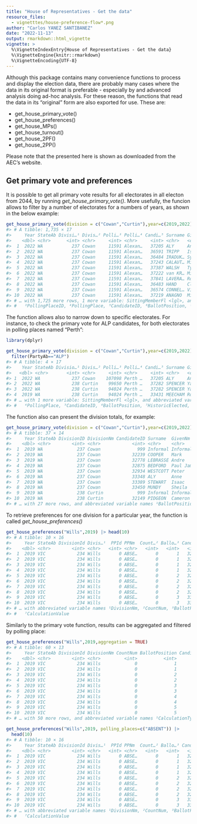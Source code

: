 ```yaml
---
title: "House of Representatives - Get the data"
resource_files:
  - vignetttes/house-preference-flow*.png
author: "Carlos YANEZ SANTIBANEZ"
date: "2022-11-13"
output: rmarkdown::html_vignette
vignette: >
  %\VignetteIndexEntry{House of Representatives - Get the data}
  %\VignetteEngine{knitr::rmarkdown}
  %\VignetteEncoding{UTF-8}
---
```





Although this package contains many convenience functions to process and display the election data, there are probably many cases where the data in its original format is preferable - especially by and advanced analysis doing ad-hoc analysis. For these reason, the functions that read the data in its "original" form are also exported for use. These are:

- get_house_primary_vote()
- get_house_preferences()
- get_house_MPs()
- get_house_turnout()
- get_house_2PF()
- get_house_2PP()

Please note that the presented here is shown as downloaded from the AEC's website.

## Get primary vote and preferences

It is possible to get all primary vote results for all electorates in all electon from 2044, by running *get_house_primary_vote()*. More usefully, the funcion allows to filter by a number of electorates for a numbers of years, as shown in the below example:


```r
get_house_primary_vote(division = c("Cowan","Curtin"),year=c(2019,2022))
#> # A tibble: 1,735 × 17
#>     Year StateAb Divisi…¹ Divis…² Polli…³ Polli…⁴ Candi…⁵ Surname GivenNm Ballo…⁶ Elected Histo…⁷ PartyAb PartyNm Ordin…⁸ Swing
#>    <dbl> <chr>      <int> <chr>     <int> <chr>     <int> <chr>   <chr>     <int> <lgl>   <lgl>   <chr>   <chr>     <int> <dbl>
#>  1  2022 WA           237 Cowan     11591 Alexan…   37205 ALY     Anne          1 TRUE    TRUE    ALP     Austra…     688  9.18
#>  2  2022 WA           237 Cowan     11591 Alexan…   36591 TRIPP   Isabel…       2 FALSE   FALSE   GRN     The Gr…     124 -1.47
#>  3  2022 WA           237 Cowan     11591 Alexan…   36484 IRADUK… Sylvia        3 FALSE   FALSE   AUC     Austra…      28  0.05
#>  4  2022 WA           237 Cowan     11591 Alexan…   37243 CALAUT… Michael       4 FALSE   FALSE   CYA     Austra…      27  1.96
#>  5  2022 WA           237 Cowan     11591 Alexan…   37387 WALSH   Tyler         5 FALSE   FALSE   ON      Paulin…      38 -3.35
#>  6  2022 WA           237 Cowan     11591 Alexan…   37222 van KR… Micah         6 FALSE   FALSE   LDP     Libera…      11  0.8 
#>  7  2022 WA           237 Cowan     11591 Alexan…   37841 LAVERA… Roland        7 FALSE   FALSE   WAP     WESTER…      26  1.89
#>  8  2022 WA           237 Cowan     11591 Alexan…   36483 HAND    Claire…       8 FALSE   FALSE   UAPP    United…      34 -0.24
#>  9  2022 WA           237 Cowan     11591 Alexan…   36574 CONNEL… Vince         9 FALSE   TRUE    LP      Liberal     369 -9.96
#> 10  2022 WA           237 Cowan     11591 Alexan…   37219 ANAGNO  Michael      10 FALSE   FALSE   AJP     Animal…      33  2.39
#> # … with 1,725 more rows, 1 more variable: SittingMemberFl <lgl>, and abbreviated variable names ¹​DivisionID, ²​DivisionNm,
#> #   ³​PollingPlaceID, ⁴​PollingPlace, ⁵​CandidateID, ⁶​BallotPosition, ⁷​HistoricElected, ⁸​OrdinaryVotes
```

The function allows also to narrow down to specific electorates. For instance, to check the primary vote for ALP candidates, for both electorates in polling places named "Perth":



```r
library(dplyr)

get_house_primary_vote(division = c("Cowan","Curtin"),year=c(2019,2022),polling_places = "Perth") |>
  filter(PartyAb=="ALP")
#> # A tibble: 4 × 17
#>    Year StateAb Divisio…¹ Divis…² Polli…³ Polli…⁴ Candi…⁵ Surname GivenNm Ballo…⁶ Elected Histo…⁷ PartyAb PartyNm Ordin…⁸ Swing
#>   <dbl> <chr>       <int> <chr>     <int> <chr>     <int> <chr>   <chr>     <int> <lgl>   <lgl>   <chr>   <chr>     <int> <dbl>
#> 1  2022 WA            237 Cowan    107098 Perth …   37205 ALY     Anne          1 TRUE    TRUE    ALP     Austra…      97 15.0 
#> 2  2022 WA            238 Curtin    99650 Perth …   37282 SPENCER Yannick       7 FALSE   FALSE   ALP     Austra…      50 -0.88
#> 3  2022 WA            238 Curtin    94024 Perth …   37282 SPENCER Yannick       7 FALSE   FALSE   ALP     Austra…     168 -2.5 
#> 4  2019 WA            238 Curtin    94024 Perth …   33431 MEECHAM Rob           7 FALSE   FALSE   ALP     Austra…     316  0.43
#> # … with 1 more variable: SittingMemberFl <lgl>, and abbreviated variable names ¹​DivisionID, ²​DivisionNm, ³​PollingPlaceID,
#> #   ⁴​PollingPlace, ⁵​CandidateID, ⁶​BallotPosition, ⁷​HistoricElected, ⁸​OrdinaryVotes
```

The function also can present the division totals, for example:


```r
get_house_primary_vote(division = c("Cowan","Curtin"),year=c(2019,2022), aggregation = TRUE)
#> # A tibble: 37 × 14
#>     Year StateAb DivisionID DivisionNm CandidateID Surname  GivenNm    Ballot…¹ Elected Histo…² PartyAb PartyNm Sitti…³ Ordin…⁴
#>    <dbl> <chr>        <int> <chr>            <int> <chr>    <chr>         <int> <lgl>   <lgl>   <chr>   <chr>   <lgl>     <int>
#>  1  2019 WA             237 Cowan              999 Informal Informal        999 FALSE   FALSE   Inform… Inform… FALSE      4090
#>  2  2019 WA             237 Cowan            32239 COOPER   Mark              1 FALSE   FALSE   GRN     The Gr… FALSE      6493
#>  3  2019 WA             237 Cowan            32778 LEBRASSE Andre             4 FALSE   FALSE   AUC     Austra… FALSE      1514
#>  4  2019 WA             237 Cowan            32875 BEDFORD  Paul James        6 FALSE   FALSE   ASP     Shoote… FALSE      1101
#>  5  2019 WA             237 Cowan            32934 WESTCOTT Peter             3 FALSE   FALSE   UAPP    United… FALSE      1582
#>  6  2019 WA             237 Cowan            33348 ALY      Anne              2 TRUE    TRUE    ALP     Austra… FALSE     26330
#>  7  2019 WA             237 Cowan            33389 STEWART  Isaac             7 FALSE   FALSE   LP      Liberal FALSE     26721
#>  8  2019 WA             237 Cowan            33450 MUNDY    Sheila            5 FALSE   FALSE   ON      Paulin… FALSE      3641
#>  9  2019 WA             238 Curtin             999 Informal Informal        999 FALSE   FALSE   Inform… Inform… FALSE      2364
#> 10  2019 WA             238 Curtin           32149 PIDGEON  Cameron           2 FALSE   FALSE   GRN     The Gr… FALSE     10905
#> # … with 27 more rows, and abbreviated variable names ¹​BallotPosition, ²​HistoricElected, ³​SittingMemberFl, ⁴​OrdinaryVotes
```

To retrieve preferences for one division for a particular year, the function is called *get_house_preferences()*


```r
get_house_preferences("Wills",2019) |> head(10)
#> # A tibble: 10 × 16
#>     Year StateAb DivisionId Divis…¹  PPId PPNm  Count…² Ballo…³ Candi…⁴ Surname GivenNm PartyAb PartyNm Sitti…⁵ Calcu…⁶ Calcu…⁷
#>    <dbl> <chr>        <int> <chr>   <int> <chr>   <int>   <int>   <int> <chr>   <chr>   <chr>   <chr>   <chr>   <chr>     <dbl>
#>  1  2019 VIC            234 Wills       0 ABSE…       0       1   32688 MILES   Christ… AJP     Animal… N       Prefer…  254   
#>  2  2019 VIC            234 Wills       0 ABSE…       0       1   32688 MILES   Christ… AJP     Animal… N       Prefer…    4.65
#>  3  2019 VIC            234 Wills       0 ABSE…       0       1   32688 MILES   Christ… AJP     Animal… N       Transf…    0   
#>  4  2019 VIC            234 Wills       0 ABSE…       0       1   32688 MILES   Christ… AJP     Animal… N       Transf…    0   
#>  5  2019 VIC            234 Wills       0 ABSE…       0       2   32398 BOLTON  Susann… VNS     Victor… N       Prefer…  238   
#>  6  2019 VIC            234 Wills       0 ABSE…       0       2   32398 BOLTON  Susann… VNS     Victor… N       Prefer…    4.35
#>  7  2019 VIC            234 Wills       0 ABSE…       0       2   32398 BOLTON  Susann… VNS     Victor… N       Transf…    0   
#>  8  2019 VIC            234 Wills       0 ABSE…       0       2   32398 BOLTON  Susann… VNS     Victor… N       Transf…    0   
#>  9  2019 VIC            234 Wills       0 ABSE…       0       3   33251 KILLIN  Peter … LP      Libera… N       Prefer…  862   
#> 10  2019 VIC            234 Wills       0 ABSE…       0       3   33251 KILLIN  Peter … LP      Libera… N       Prefer…   15.8 
#> # … with abbreviated variable names ¹​DivisionNm, ²​CountNum, ³​BallotPosition, ⁴​CandidateId, ⁵​SittingMemberFl, ⁶​CalculationType,
#> #   ⁷​CalculationValue
```


Similarly to the primary vote function, results can be aggregated and filtered by polling place:


```r
get_house_preferences("Wills",2019,aggregation = TRUE)
#> # A tibble: 60 × 13
#>     Year StateAb DivisionId DivisionNm CountNum BallotPosition CandidateId Surname GivenNm      PartyAb PartyNm Calcu…¹ Calcu…²
#>    <dbl> <chr>        <int> <chr>         <int>          <int>       <int> <chr>   <chr>        <chr>   <chr>   <chr>     <dbl>
#>  1  2019 VIC            234 Wills             0              1       32688 MILES   Christopher… AJP     Animal… Prefer…    3596
#>  2  2019 VIC            234 Wills             0              1       32688 MILES   Christopher… AJP     Animal… Transf…       0
#>  3  2019 VIC            234 Wills             0              2       32398 BOLTON  Susanne Ali… VNS     Victor… Prefer…    4344
#>  4  2019 VIC            234 Wills             0              2       32398 BOLTON  Susanne Ali… VNS     Victor… Transf…       0
#>  5  2019 VIC            234 Wills             0              3       33251 KILLIN  Peter John   LP      Libera… Prefer…   17241
#>  6  2019 VIC            234 Wills             0              3       33251 KILLIN  Peter John   LP      Libera… Transf…       0
#>  7  2019 VIC            234 Wills             0              4       32657 PULFORD Adam Ross    GVIC    The Au… Prefer…   25575
#>  8  2019 VIC            234 Wills             0              4       32657 PULFORD Adam Ross    GVIC    The Au… Transf…       0
#>  9  2019 VIC            234 Wills             0              5       32329 VENKAT  Manju        UAPP    United… Prefer…    2979
#> 10  2019 VIC            234 Wills             0              5       32329 VENKAT  Manju        UAPP    United… Transf…       0
#> # … with 50 more rows, and abbreviated variable names ¹​CalculationType, ²​CalculationValue
```



```r
get_house_preferences("Wills",2019, polling_places=c("ABSENT")) |> 
  head(10)
#> # A tibble: 10 × 16
#>     Year StateAb DivisionId Divis…¹  PPId PPNm  Count…² Ballo…³ Candi…⁴ Surname GivenNm PartyAb PartyNm Sitti…⁵ Calcu…⁶ Calcu…⁷
#>    <dbl> <chr>        <int> <chr>   <int> <chr>   <int>   <int>   <int> <chr>   <chr>   <chr>   <chr>   <chr>   <chr>     <dbl>
#>  1  2019 VIC            234 Wills       0 ABSE…       0       1   32688 MILES   Christ… AJP     Animal… N       Prefer…  254   
#>  2  2019 VIC            234 Wills       0 ABSE…       0       1   32688 MILES   Christ… AJP     Animal… N       Prefer…    4.65
#>  3  2019 VIC            234 Wills       0 ABSE…       0       1   32688 MILES   Christ… AJP     Animal… N       Transf…    0   
#>  4  2019 VIC            234 Wills       0 ABSE…       0       1   32688 MILES   Christ… AJP     Animal… N       Transf…    0   
#>  5  2019 VIC            234 Wills       0 ABSE…       0       2   32398 BOLTON  Susann… VNS     Victor… N       Prefer…  238   
#>  6  2019 VIC            234 Wills       0 ABSE…       0       2   32398 BOLTON  Susann… VNS     Victor… N       Prefer…    4.35
#>  7  2019 VIC            234 Wills       0 ABSE…       0       2   32398 BOLTON  Susann… VNS     Victor… N       Transf…    0   
#>  8  2019 VIC            234 Wills       0 ABSE…       0       2   32398 BOLTON  Susann… VNS     Victor… N       Transf…    0   
#>  9  2019 VIC            234 Wills       0 ABSE…       0       3   33251 KILLIN  Peter … LP      Libera… N       Prefer…  862   
#> 10  2019 VIC            234 Wills       0 ABSE…       0       3   33251 KILLIN  Peter … LP      Libera… N       Prefer…   15.8 
#> # … with abbreviated variable names ¹​DivisionNm, ²​CountNum, ³​BallotPosition, ⁴​CandidateId, ⁵​SittingMemberFl, ⁶​CalculationType,
#> #   ⁷​CalculationValue
```

